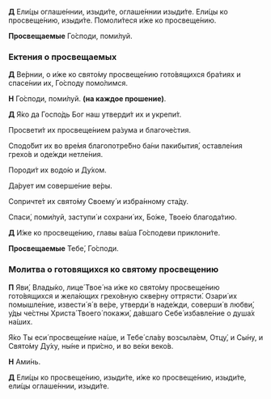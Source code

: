 **Д** Ели́цы оглаше́ннии, изыди́те, оглаше́ннии изыди́те. Ели́цы ко просвеще́нию, изыди́те. Помоли́теся и́же ко просвеще́нию.

**Просвещаемые** Го́споди, поми́луй.

### Ектения о просвещаемых

**Д** Ве́рнии, о и́же ко свято́му просвеще́нию гото́вящихся бра́тиях и спасе́нии их, Го́споду помо́лимся.

**Н** Го́споди, поми́луй. **(на каждое прошение)**.

**Д** Я́ко да Госпо́дь Бог наш утверди́т их и укрепи́т.

Просвети́т их просвеще́нием ра́зума и благоче́стия.

Сподо́бит их во вре́мя благопотре́бно ба́ни пакибытия́, оставле́ния грехо́в и оде́жди нетле́ния.

Породи́т их водо́ю и Ду́хом.

Да́рует им соверше́ние ве́ры.

Сопричте́т их свято́му Своему́ и избра́нному ста́ду.

Спаси́, поми́луй, заступи́ и сохрани́ их, Бо́же, Твое́ю благода́тию.

**Д** И́же ко просвеще́нию, главы ва́ша Го́сподеви приклони́те.

**Просвещаемые** Тебе́, Го́споди.

### Молитва о готовящихся ко святому просвещению

**П** Яви́, Влады́ко, лице́ Твое́ на и́же ко свято́му просвеще́нию гото́вящихся и жела́ющих грехо́вную скве́рну оттрясти́. Озари́ их помышле́ние, извести́ я́ в ве́ре, утверди́ в наде́жди, соверши́ в любви́, у́ды че́стны Христа́ Твоего́ покажи́, да́вшаго Себе́ избавле́ние о душа́х на́ших.

Я́ко Ты еси́ просвеще́ние на́ше, и Тебе́ сла́ву возсыла́ем, Отцу́, и Сы́ну, и Свято́му Ду́ху, ны́не и при́сно, и во ве́ки веко́в.

**Н** Ами́нь.

**Д** Ели́цы ко просвеще́нию, изыди́те, и́же ко просвеще́нию, изыди́те, ели́цы оглаше́ннии, изыди́те.

